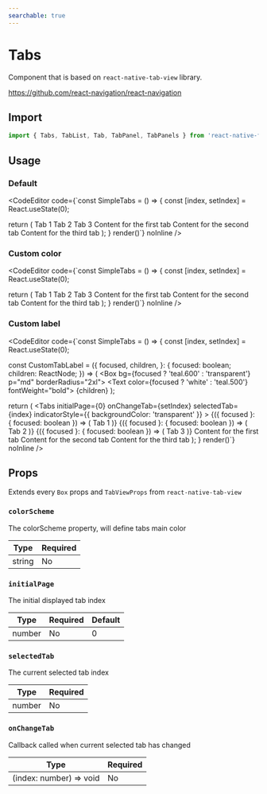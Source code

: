 ```yaml
---
searchable: true
---
```



# Tabs

Component that is based on `react-native-tab-view` library.

https://github.com/react-navigation/react-navigation

## Import

```js
import { Tabs, TabList, Tab, TabPanel, TabPanels } from 'react-native-ficus-ui';
```

## Usage

### Default

<CodeEditor code={`const SimpleTabs = () => {
  const [index, setIndex] = React.useState(0);

  return (
    <Box h={200} w={300}>
      <Tabs
        initialPage={0}
        onChangeTab={setIndex}
        selectedTab={index}
      >
        <TabList>
          <Tab name="first">Tab 1</Tab>
          <Tab name="second">Tab 2</Tab>
          <Tab name="third">Tab 3</Tab>
        </TabList>
        <TabPanels>
          <TabPanel linkedTo="first" p="lg">
            <Text>Content for the first tab</Text>
          </TabPanel>
          <TabPanel linkedTo="second" p="lg">
            <Text>Content for the second tab</Text>
          </TabPanel>
          <TabPanel linkedTo="third" p="lg">
            <Text>Content for the third tab</Text>
          </TabPanel>
        </TabPanels>
      </Tabs>
    </Box>
  );
}
render(<SimpleTabs />)`} noInline />

### Custom color

<CodeEditor code={`const SimpleTabs = () => {
  const [index, setIndex] = React.useState(0);

  return (
    <Box h={200} w={300}>
      <Tabs
        initialPage={0}
        onChangeTab={setIndex}
        selectedTab={index}
        colorScheme="orange"
      >
        <TabList>
          <Tab name="first">Tab 1</Tab>
          <Tab name="second">Tab 2</Tab>
          <Tab name="third">Tab 3</Tab>
        </TabList>
        <TabPanels>
          <TabPanel linkedTo="first" p="lg">
            <Text>Content for the first tab</Text>
          </TabPanel>
          <TabPanel linkedTo="second" p="lg">
            <Text>Content for the second tab</Text>
          </TabPanel>
          <TabPanel linkedTo="third" p="lg">
            <Text>Content for the third tab</Text>
          </TabPanel>
        </TabPanels>
      </Tabs>
    </Box>
  );
}
render(<SimpleTabs />)`} noInline />

### Custom label

<CodeEditor code={`const SimpleTabs = () => {
  const [index, setIndex] = React.useState(0);

  const CustomTabLabel = ({
    focused,
    children,
  }: {
    focused: boolean;
    children: ReactNode;
  }) => (
    <Box bg={focused ? 'teal.600' : 'transparent'} p="md" borderRadius="2xl">
      <Text color={focused ? 'white' : 'teal.500'} fontWeight="bold">
        {children}
      </Text>
    </Box>
  );

  return (
    <Box h={200} w={300}>
      <Tabs
        initialPage={0}
        onChangeTab={setIndex}
        selectedTab={index}
        indicatorStyle={{ backgroundColor: 'transparent' }}
      >
        <TabList>
          <Tab name="first">
            {({ focused }: { focused: boolean }) => (
              <CustomTabLabel focused={focused}>Tab 1</CustomTabLabel>
            )}
          </Tab>
          <Tab name="second">
            {({ focused }: { focused: boolean }) => (
              <CustomTabLabel focused={focused}>Tab 2</CustomTabLabel>
            )}
          </Tab>
          <Tab name="third">
            {({ focused }: { focused: boolean }) => (
              <CustomTabLabel focused={focused}>Tab 3</CustomTabLabel>
            )}
          </Tab>
        </TabList>
        <TabPanels>
          <TabPanel linkedTo="first" p="lg">
            <Text>Content for the first tab</Text>
          </TabPanel>
          <TabPanel linkedTo="second" p="lg">
            <Text>Content for the second tab</Text>
          </TabPanel>
          <TabPanel linkedTo="third" p="lg">
            <Text>Content for the third tab</Text>
          </TabPanel>
        </TabPanels>
      </Tabs>
    </Box>
  );
}
render(<SimpleTabs />)`} noInline />

## Props

Extends every `Box` props and `TabViewProps` from `react-native-tab-view`

### `colorScheme`

The colorScheme property, will define tabs main color

| Type   | Required |
| ------ | -------- |
| string | No      |

### `initialPage`

The initial displayed tab index

| Type   | Required | Default |
| ------ | -------- | ------- |
| number | No       | 0       |

### `selectedTab`

The current selected tab index

| Type   | Required |
| ------ | -------- |
| number | No       |

### `onChangeTab`

Callback called when current selected tab has changed

| Type   | Required |
| ------ | -------- |
| (index: number) => void | No       |
